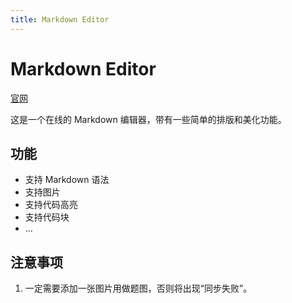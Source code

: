 ```yaml
---
title: Markdown Editor
---
```

# Markdown Editor

[官网](https://md.multipost.app)

这是一个在线的 Markdown 编辑器，带有一些简单的排版和美化功能。


## 功能

- 支持 Markdown 语法
- 支持图片
- 支持代码高亮
- 支持代码块
- ...

## 注意事项
1. 一定需要添加一张图片用做题图，否则将出现“同步失败”。